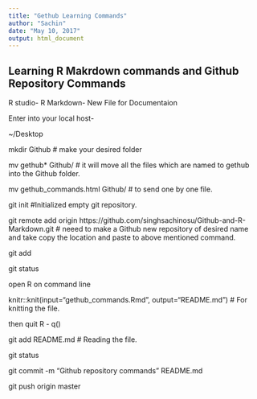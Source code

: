 ```yaml
---
title: "Gethub Learning Commands"
author: "Sachin"
date: "May 10, 2017"
output: html_document
---
```


## Learning R Makrdown commands and Github Repository Commands

R studio- R Markdown- New File for Documentaion

Enter into your local host- 

~/Desktop

mkdir Github # make your desired folder

mv gethub* Github/ # it will move all the files which are named to gethub into the Github folder.

mv gethub_commands.html Github/ # to send one by one file.

git init #Initialized empty git repository.

git remote add origin https://github.com/singhsachinosu/Github-and-R-Markdown.git # neeed to make a Github new repository of desired name and take copy the location and paste to above mentioned command.

git add

git status

open R on command line

knitr::knit(input="gethub_commands.Rmd", output="README.md") # For knitting the file.

then quit R - q()

git add README.md # Reading the file.

git status

git commit -m "Github repository commands" README.md

git push origin master
